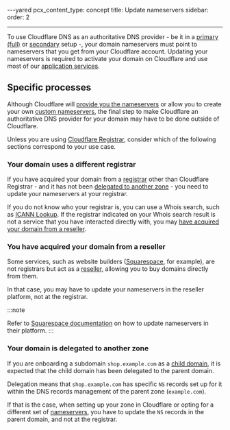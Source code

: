 ---yared
pcx_content_type: concept
title: Update nameservers
sidebar:
  order: 2

---


To use Cloudflare DNS as an authoritative DNS provider - be it in a [primary (full)](/dns/zone-setups/full-setup/) or [secondary](/dns/zone-setups/zone-transfers/cloudflare-as-secondary/) setup -, your domain nameservers must point to nameservers that you get from your Cloudflare account. Updating your nameservers is required to activate your domain on Cloudflare and use most of our [application services](/fundamentals/concepts/how-cloudflare-works/#application-services).

## Specific processes

Although Cloudflare will [provide you the nameservers](/dns/nameservers/#authoritative-nameservers-offering) or allow you to create your own [custom nameservers](/dns/nameservers/custom-nameservers/), the final step to make Cloudflare an authoritative DNS provider for your domain may have to be done outside of Cloudflare.

Unless you are using [Cloudflare Registrar](/registrar/), consider which of the following sections correspond to your use case.

### Your domain uses a different registrar

If you have acquired your domain from a [registrar](https://www.cloudflare.com/learning/dns/glossary/what-is-a-domain-name-registrar/) other than Cloudflare Registrar - and it has not been [delegated to another zone](#your-domain-is-delegated-to-another-zone) - you need to update your nameservers at your registrar.

<Render file="ns-update-providers" />

If you do not know who your registrar is, you can use a Whois search, such as [ICANN Lookup](https://lookup.icann.org/). If the registrar indicated on your Whois search result is not a service that you have interacted directly with, you may [have acquired your domain from a reseller](#you-have-acquired-your-domain-from-a-reseller).

### You have acquired your domain from a reseller

Some services, such as website builders ([Squarespace](https://support.squarespace.com/hc/articles/115003671428-Who-s-my-domain-provider), for example), are not registrars but act as a [reseller](https://www.icann.org/resources/pages/reseller-2013-05-03-en), allowing you to buy domains directly from them.

In that case, you may have to update your nameservers in the reseller platform, not at the registrar.

:::note

Refer to [Squarespace documentation](https://support.squarespace.com/hc/articles/4404183898125-Nameservers-and-DNSSEC-for-Squarespace-managed-domains#toc-open-the-domain-s-advanced-settings) on how to update nameservers in their platform. 
:::

### Your domain is delegated to another zone

If you are onboarding a subdomain `shop.example.com` as a [child domain](/dns/zone-setups/subdomain-setup/), it is expected that the child domain has been delegated to the parent domain.

Delegation means that `shop.example.com` has specific `NS` records set up for it within the DNS records management of the parent zone (`example.com`).

If that is the case, when setting up your zone in Cloudflare or opting for a different set of [nameservers](/dns/nameservers/), you have to update the `NS` records in the parent domain, and not at the registrar.
